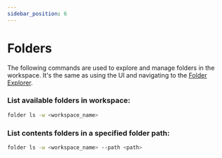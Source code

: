```yaml
---
sidebar_position: 6
---
```


# Folders
The following commands are used to explore and manage folders in the workspace. 
It's the same as using the UI and navigating to the [Folder Explorer](../tutorial-basics/folders#folder-explorer).

### List available folders in workspace:
```bash
folder ls -w <workspace_name>
```

### List contents folders in a specified folder path:

```bash
folder ls -w <workspace_name> --path <path>
```